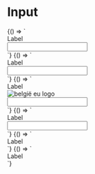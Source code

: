 

<Meta title="Input" />

# Input

<Preview>
	<Story name="Default">
		{() => `
			<div class="c-input">
				<label class="c-input__label">Label</label>
				<div class="c-input__field-container">
					<input class="c-input__field"></div>
				</div>
			</div>
		`}
	</Story>
</Preview>

<Preview>
	<Story name="Required">
		{() => `
			<div class="c-input c-input--active c-input--required">
				<label class="c-input__label">Label</label>
				<div class="c-input__field-container">
					<input class="c-input__field" />
				</div>
			</div>
		`}
	</Story>
</Preview>

<Preview>
	<Story name="Addon">
		{() => `
			<div class="c-input c-input--addon-left c-input--brand-eu">
				<label class="c-input__label">Label</label>
				<div class="c-input__field-container">
					<div class="c-input__addon">
						<img src="/static/img/eu.png" alt="belgië eu logo" />
					</div>
					<input class="c-input__field" />
				</div>
			</div>
		`}
	</Story>
</Preview>

<Preview>
	<Story name="No floating label">
		{() => `
			<div class="c-input c-input--no-float">
				<label class="c-input__label">Label</label>
				<div class="c-input__field-container">
					<input class="c-input__field" />
				</div>
			</div>
		`}
	</Story>
</Preview>

<Preview>
	<Story name="Large">
		{() => `
			<div class="c-input c-input--lg">
				<label class="c-input__label">Label</label>
				<div class="c-input__field-container"
					<input class="c-input__field" />
				</div>
			</div>
		`}
	</Story>
</Preview>

<Preview>
	<Story name="Error">
		{() => `
			<div class="c-input c-input--error">
				<label class="c-input__label">Label</label>
				<div class="c-input__field-container"
					<input class="c-input__field" />
				</div>
			</div>
		`}
	</Story>
</Preview>
